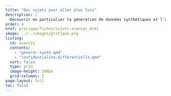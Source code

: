 ```yaml
---
title: "Des sujets pour aller plus loin"
description: |
  Découvrir en particulier la génération de données synthétiques et l'application de la confidentialité différentielle
order: 4
href: pratique/fiches/sujets-avances.html
image: ../../images/pratique.png
listing:
  id: avances
  contents:
    - "generer-synth.qmd"
    - "confidentialite-differentielle.qmd"
  sort: false
  type: grid
  image-height: 300px
  grid-columns: 3
page-layout: full
toc: false
---
```

